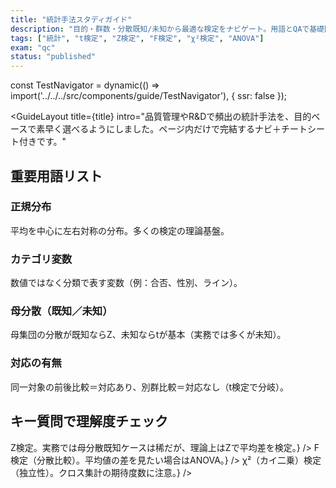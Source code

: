 ```yaml
---
title: "統計手法スタディガイド"
description: "目的・群数・分散既知/未知から最適な検定をナビゲート。用語とQAで基礎固め。"
tags: ["統計", "t検定", "Z検定", "F検定", "χ²検定", "ANOVA"]
exam: "qc"
status: "published"
---
```


const TestNavigator = dynamic(() => import('../../../src/components/guide/TestNavigator'), { ssr: false });


<GuideLayout
  title={title}
  intro="品質管理やR&Dで頻出の統計手法を、目的ベースで素早く選べるようにしました。ページ内だけで完結するナビ＋チートシート付きです。"
>

<section style={{ marginBottom: 24 }}>
  <TestNavigator />
</section>

<section style={{ marginBottom: 24 }}>
  <h2 style={{ textAlign:'center', fontSize: 22, fontWeight: 800, margin:'0 0 12px' }}>重要用語リスト</h2>
  <div style={{ maxWidth: 760, margin:'0 auto', display:'grid', gap:12 }}>
    <div style={{ background:'#fff', border:'1px solid #e5e7eb', borderRadius:16, padding:16 }}>
      <h3 style={{ fontSize: 18, fontWeight: 800, margin:0 }}>正規分布</h3>
      <p style={{ color:'#64748b', margin:'8px 0 0' }}>平均を中心に左右対称の分布。多くの検定の理論基盤。</p>
    </div>
    <div style={{ background:'#fff', border:'1px solid #e5e7eb', borderRadius:16, padding:16 }}>
      <h3 style={{ fontSize: 18, fontWeight: 800, margin:0 }}>カテゴリ変数</h3>
      <p style={{ color:'#64748b', margin:'8px 0 0' }}>数値ではなく分類で表す変数（例：合否、性別、ライン）。</p>
    </div>
    <div style={{ background:'#fff', border:'1px solid #e5e7eb', borderRadius:16, padding:16 }}>
      <h3 style={{ fontSize: 18, fontWeight: 800, margin:0 }}>母分散（既知／未知）</h3>
      <p style={{ color:'#64748b', margin:'8px 0 0' }}>母集団の分散が既知ならZ、未知ならtが基本（実務では多くが未知）。</p>
    </div>
    <div style={{ background:'#fff', border:'1px solid #e5e7eb', borderRadius:16, padding:16 }}>
      <h3 style={{ fontSize: 18, fontWeight: 800, margin:0 }}>対応の有無</h3>
      <p style={{ color:'#64748b', margin:'8px 0 0' }}>同一対象の前後比較＝対応あり、別群比較＝対応なし（t検定で分岐）。</p>
    </div>
  </div>
</section>

<section style={{ maxWidth: 760, margin:'0 auto', display:'grid', gap:12 }}>
  <h2 style={{ textAlign:'center', fontSize: 22, fontWeight: 800, margin:'0 0 12px' }}>キー質問で理解度チェック</h2>
  <QA
    q="母分散が既知の2群の平均の差を検定したい。適切な手法は？"
    a={<div>Z検定。実務では母分散既知ケースは稀だが、理論上はZで平均差を検定。</div>}
  />
  <QA
    q="3つの製造ラインの寸法ばらつきに差があるか？"
    a={<div>F検定（分散比較）。平均値の差を見たい場合はANOVA。</div>}
  />
  <QA
    q="性別と満足/不満足に関連はあるか？"
    a={<div>χ²（カイ二乗）検定（独立性）。クロス集計の期待度数に注意。</div>}
  />
</section>

</GuideLayout>
